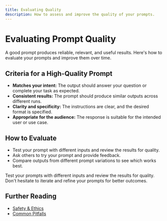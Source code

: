 ```yaml
---
title: Evaluating Quality
description: How to assess and improve the quality of your prompts.
---
```


# Evaluating Prompt Quality

A good prompt produces reliable, relevant, and useful results. Here's how to evaluate your prompts and improve them over time.

## Criteria for a High-Quality Prompt

- **Matches your intent:** The output should answer your question or complete your task as expected.
- **Consistent results:** The prompt should produce similar outputs across different runs.
- **Clarity and specificity:** The instructions are clear, and the desired format is specified.
- **Appropriate for the audience:** The response is suitable for the intended user or use case.

## How to Evaluate

- Test your prompt with different inputs and review the results for quality.
- Ask others to try your prompt and provide feedback.
- Compare outputs from different prompt variations to see which works best.

<Callout type="info">
  Test your prompts with different inputs and review the results for quality.
  Don't hesitate to iterate and refine your prompts for better outcomes.
</Callout>

## Further Reading

- [Safety & Ethics](./18-safety-ethics)
- [Common Pitfalls](./13-common-pitfalls)
